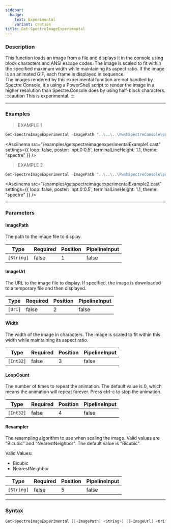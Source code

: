 ```yaml
---
sidebar:
  badge:
    text: Experimental
    variant: caution
title: Get-SpectreImageExperimental
---
```









### Description

This function loads an image from a file and displays it in the console using block characters and ANSI escape codes. The image is scaled to fit within the specified maximum width while maintaining its aspect ratio. If the image is an animated GIF, each frame is displayed in sequence.  
The images rendered by this experimental function are not handled by Spectre Console, it's using a PowerShell script to render the image in a higher resolution than Spectre.Console does by using half-block characters.
:::caution
This is experimental.
:::



---


### Examples
> EXAMPLE 1

```powershell
Get-SpectreImageExperimental -ImagePath "..\..\..\PwshSpectreConsole\private\images\harveyspecter.gif" -LoopCount 4 -Width 82
```
<Asciinema
    src="/examples/getspectreimageexperimentalExample1.cast"
    settings={{
        loop: false,
        poster: 'npt:0:0.5',
        terminalLineHeight: 1.1,
        theme: "spectre"
    }}
/>
> EXAMPLE 2

```powershell
Get-SpectreImageExperimental -ImagePath "..\..\..\PwshSpectreConsole\private\images\smiley.png" -Width 80
```
<Asciinema
    src="/examples/getspectreimageexperimentalExample2.cast"
    settings={{
        loop: false,
        poster: 'npt:0:0.5',
        terminalLineHeight: 1.1,
        theme: "spectre"
    }}
/>


---


### Parameters
#### **ImagePath**

The path to the image file to display.






|Type      |Required|Position|PipelineInput|
|----------|--------|--------|-------------|
|`[String]`|false   |1       |false        |



#### **ImageUrl**

The URL to the image file to display. If specified, the image is downloaded to a temporary file and then displayed.






|Type   |Required|Position|PipelineInput|
|-------|--------|--------|-------------|
|`[Uri]`|false   |2       |false        |



#### **Width**

The width of the image in characters. The image is scaled to fit within this width while maintaining its aspect ratio.






|Type     |Required|Position|PipelineInput|
|---------|--------|--------|-------------|
|`[Int32]`|false   |3       |false        |



#### **LoopCount**

The number of times to repeat the animation. The default value is 0, which means the animation will repeat forever. Press ctrl-c to stop the animation.






|Type     |Required|Position|PipelineInput|
|---------|--------|--------|-------------|
|`[Int32]`|false   |4       |false        |



#### **Resampler**

The resampling algorithm to use when scaling the image. Valid values are "Bicubic" and "NearestNeighbor". The default value is "Bicubic".



Valid Values:

* Bicubic
* NearestNeighbor






|Type      |Required|Position|PipelineInput|
|----------|--------|--------|-------------|
|`[String]`|false   |5       |false        |





---


### Syntax
```powershell
Get-SpectreImageExperimental [[-ImagePath] <String>] [[-ImageUrl] <Uri>] [[-Width] <Int32>] [[-LoopCount] <Int32>] [[-Resampler] <String>] [<CommonParameters>]
```
